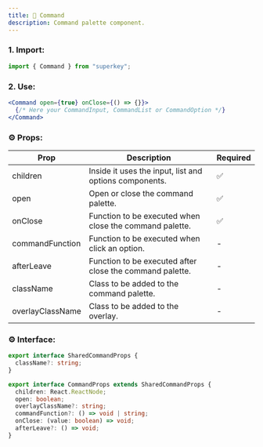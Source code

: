 ```yaml
---
title: 🎨 Command
description: Command palette component.
---
```


### 1. Import:

```jsx
import { Command } from "superkey";
```

### 2. Use:

```jsx
<Command open={true} onClose={() => {}}>
  {/* Here your CommandInput, CommandList or CommandOption */}
</Command>
```

### ⚙️ Props:

| Prop             | Description                                              | Required |
| ---------------- | -------------------------------------------------------- | -------- |
| children         | Inside it uses the input, list and options components.   | ✅       |
| open             | Open or close the command palette.                       | ✅       |
| onClose          | Function to be executed when close the command palette.  | ✅       |
| commandFunction  | Function to be executed when click an option.            | -        |
| afterLeave       | Function to be executed after close the command palette. | -        |
| className        | Class to be added to the command palette.                | -        |
| overlayClassName | Class to be added to the overlay.                        | -        |

### ⚙️ Interface:

```ts
export interface SharedCommandProps {
  className?: string;
}

export interface CommandProps extends SharedCommandProps {
  children: React.ReactNode;
  open: boolean;
  overlayClassName?: string;
  commandFunction?: () => void | string;
  onClose: (value: boolean) => void;
  afterLeave?: () => void;
}
```